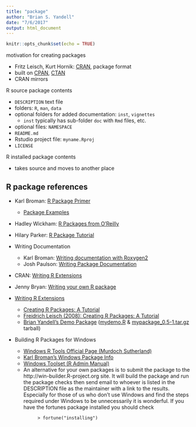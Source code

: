 ```yaml
---
title: "package"
author: "Brian S. Yandell"
date: "7/6/2017"
output: html_document
---
```


```r
knitr::opts_chunk$set(echo = TRUE)
```

motivation for creating packages

- Fritz Leisch, Kurt Hornik: [CRAN](https://cran.r-project.org/), package format
- built on [CPAN](http://www.cpan.org/), [CTAN](https://www.ctan.org/?lang=en)
- CRAN mirrors


R source package contents

- `DESCRIPTION` text file
- folders: `R`, `man`, `data`
- optional folders for added documentation: `inst`, `vignettes`
    + `inst` typically has sub-folder `doc` with `Rmd` files, etc.
- optional files: `NAMESPACE`
- `README.md`
- Rstudio project file: `myname.Rproj`
- `LICENSE`

R installed package contents

- takes source and moves to another place

##  R package references

- Karl Broman: [R Package Primer](http://kbroman.org/pkg_primer/)
    + [Package Examples](https://github.com/kbroman/pkg_primer/tree/gh-pages/example)
- Hadley Wickham: [R Packages from O’Reilly](http://r-pkgs.had.co.nz/)
- Hilary Parker: [R Package Tutorial](http://hilaryparker.com/2014/04/29/writing-an-r-package-from-scratch/)
- Writing Documentation
    + Karl Broman: [Writing documentation with Roxygen2](http://kbroman.org/pkg_primer/pages/docs.html)
    + Josh Paulson: [Writing Package Documentation](https://support.rstudio.com/hc/en-us/articles/200532317-Writing-Package-Documentation)
- CRAN: [Writing R Extensions](https://cran.r-project.org/doc/manuals/r-release/R-exts.html)
- Jenny Bryan: [Writing your own R package](http://stat545-ubc.github.io/packages00_index.html)

-   [Writing R
    Extensions](http://cran.r-project.org/doc/manuals/R-exts.pdf)
    +   [Creating R Packages: A
        Tutorial](http://blog.revolutionanalytics.com/2009/08/creating-r-packages-a-tutorial-draft.html)
    +   [Freidrich Leisch (2008): Creating R Packages: A
        Tutorial](http://epub.ub.uni-muenchen.de/6175/)
    +   [Brian Yandell's Demo
        Package](http://www.stat.wisc.edu/~yandell/mypackage)
        ([mydemo.R](http://www.stat.wisc.edu/~yandell/mypackage/inst/mynotes/mydemo.R)
        &
        [mypackage\_0.5-1.tar.gz](http://www.stat.wisc.edu/~yandell/mypackage_0.5-1.tar.gz)
        tarball)
-   Building R Packages for Windows
    +   [Windows R Tools Official Page (Murdoch
        Sutherland)](http://www.murdoch-sutherland.com/Rtools/)
    +   [Karl Broman's Windows Package
        Info](http://www.biostat.wisc.edu/~kbroman/Rintro/Rwinpack.html)
    +   [Windows Toolset (R Admin
        Manual)](http://cran.r-project.org/doc/manuals/R-admin.html#The-Windows-toolset)
    +   An alternative for your own packages is to submit the package to
        the http://win-builder.R-project.org site. It will build the
        package and run the package checks then send email to whoever is
        listed in the DESCRIPTION file as the maintainer with a link to
        the results. Especially for those of us who don't use Windows
        and find the steps required under Windows to be unnecessarily it
        is wonderful. If you have the fortunes package installed you
        should check

```
            > fortune("installing")
```